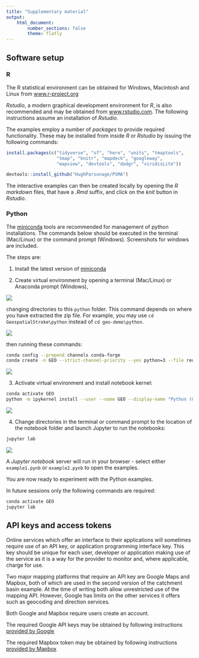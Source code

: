 ```yaml
---
title: "Supplementary material"
output:
    html_document:
        number_sections: false
        theme: flatly
---
```


## Software setup

### R

The R statistical environment can be obtained for Windows, Macintosh
and Linux from
[www.r-project.org](http://cran.r-project.org/mirrors.html)

_Rstudio_, a modern graphical development environment for _R_,
is also recommended and may be obtained from
[www.rstudio.com](https://www.rstudio.com/products/rstudio/download/). The
following instructions assume an installation of _Rstudio_.

The examples employ a number of _packages_ to provide required
functionality. These may be installed from inside _R_ or _Rstudio_ by
issuing the following commands:

```r
install.packages(c("tidyverse", "sf", "here", "units", "tmaptools", 
                   "tmap", "knitr", "mapdeck", "googleway",
                   "mapview", "devtools", "dodgr", "viridisLite"))

devtools::install_github("HughParsonage/PSMA")

```

The interactive examples can then be created locally by opening the
_R markdown_ files, that have a _.Rmd_ suffix, and click on
the _knit_ button in _Rstudio_.

### Python

The [miniconda](https://docs.conda.io/en/latest/miniconda.html)
tools are recommended for management of python installations. The
commands below should be executed in the terminal (Mac/Linux) or the
command prompt (Windows). Screenshots for windows are included.

The steps are:

1. Install the latest version of [miniconda](https://docs.conda.io/en/latest/miniconda.html)

2. Create virtual environment by opening a terminal (Mac/Linux) or Anaconda prompt (Windows), 

![](python/screenshots/01-open-cmd-prompt.png)

changing directories to this `python` folder. This command depends on where you have extracted the zip file. For example, you may
use `cd GeospatialStroke\python` instead of `cd geo-demo\python`.

![](python/screenshots/02-change-directories.png)

then running these commands:
```bash
conda config --prepend channels conda-forge
conda create -n GEO --strict-channel-priority --yes python=3 --file requirements.txt
```

![](python/screenshots/03-create-env.png)

3. Activate virtual environment and install notebook kernel:

```bash
conda activate GEO
python -m ipykernel install --user --name GEO --display-name "Python (GEO)"
```

![](python/screenshots/04-activate-env-install-kernelspec.png)


4. Change directories in the terminal or command prompt to the location of the
notebook folder and launch Jupyter to run the notebooks:
```bash
jupyter lab

```

![](python/screenshots/05-cd-notebooks-jupyter-lab.png)

A _Jupyter notebook_ server will run in your browser - select
either `example1.pynb` or `example2.pynb`
to open the examples.

You are now ready to experiment with the Python examples.

In future sessions only the following commands are required:

```bash
conda activate GEO
jupyter lab

```

## API keys and access tokens

Online services which offer an interface to their applications will
sometimes require use of an API key, or application programming
interface key. This key should be unique for each user, developer or
application making use of the service as it is a way for the provider to
monitor and, where applicable, charge for use.

Two major mapping platforms that require an API key are Google Maps
and Mapbox, both of which are used in the second version of the
catchment basin example. At the time of writing both allow
unrestricted use of the mapping API. However, Google has limits on the
other services it offers such as geocoding and direction services.

Both Google and Mapbox require users create an account.

The required Google API keys may be obtained by following instructions
[provided by Google](https://developers.google.com/maps/documentation/embed/get-api-key)

The required Mapbox token may be obtained by following instructions
[provided by Mapbox](https://www.mapbox.com/account/access-tokens)
